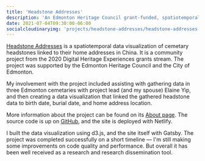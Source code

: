 ```yaml
---
title: 'Headstone Addresses'
description: 'An Edmonton Heritage Council grant-funded, spatiotemporal data visualization of cemetary headstones linked to their home addresses in China.'
date: 2021-07-04T09:30:00-06:00
socialcloudinaryimg: 'projects/headstone-addresses/headstone-addresses-headstone-source_ixvbmr.png'
---
```



[Headstone Addresses](https://headstoneaddresses.com/) is a spatiotemporal data visualization of cemetary headstones linked to their home addresses in China. It is a community project from the 2020 Digital Heritage Experiences grants stream. The project was supported by the Edmonton Heritage Council and the City of Edmonton.

My involvement with the project included assisting with gathering data in three Edmonton cemetaries with project lead (and my spouse) Elaine Yip, and then creating a data visualization that linked the gathered headstone data to birth date, burial date, and home address location.

<CloudinaryImage
    src="projects/headstone-addresses/headstone-addresses-headstone-source_ixvbmr"
    alt="A screenshot of Headstone Addresses, showing the map with a headstone selected, visually linking back to its home address on the map of China. A date filter slider is located below the map."
    caption="Headstone Addresses with a headstone selected, visually linking back to its home address on the map of China."
/>

More information about the project can be found on its [About page](https://headstoneaddresses.com/about). The source code is up on [GitHub](https://github.com/abbieschenk/headstone-addresses), and the site is deployed with Netlify.

I built the data visualization using d3.js, and the site itself with Gatsby. The project was completed successfully on a short timeline — I'm still making some improvements on code quality and performance. But overall it has been well received as a research and research dissemination tool.

<CloudinaryImage
    src="/projects/headstone-addresses/headstone-addresses-address-source_c3ig64"
    alt="A screenshot of Headstone Addresses, showing the map with an address selected, visually linking to all headstones that list it as the home address."
    caption="An address selected, visually linking back to all headstones that list it as the home address."
/>
